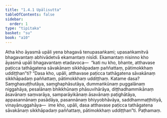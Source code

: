 ```yaml
---
title: "1.4.1 Upālisutta"
tableOfContents: false
sidebar:
  order: 1
type: "tipitaka"
basket: "su"
book: "a10"
---
```



<DynamicBreadcrumb />

<Division number="31" book="a10" bookNo="17" page="311">

<Paragraph number="267" book="a10">
Atha kho āyasmā upāli yena bhagavā tenupasaṅkami; upasaṅkamitvā bhagavantaṃ abhivādetvā ekamantaṃ nisīdi. Ekamantaṃ nisinno kho āyasmā upāli bhagavantaṃ etadavoca—  “kati nu kho, bhante, atthavase paṭicca tathāgatena sāvakānaṃ sikkhāpadaṃ paññattaṃ, pātimokkhaṃ uddiṭṭhan”ti?
</Paragraph>

<Paragraph number="268" book="a10">
“Dasa kho, upāli, atthavase paṭicca tathāgatena sāvakānaṃ sikkhāpadaṃ paññattaṃ, pātimokkhaṃ uddiṭṭhaṃ. Katame dasa? Saṃghasuṭṭhutāya, saṃghaphāsutāya, dummaṅkūnaṃ puggalānaṃ niggahāya, pesalānaṃ bhikkhūnaṃ phāsuvihārāya, diṭṭhadhammikānaṃ āsavānaṃ saṃvarāya, samparāyikānaṃ āsavānaṃ paṭighātāya, appasannānaṃ pasādāya, pasannānaṃ bhiyyobhāvāya, saddhammaṭṭhitiyā, vinayānuggahāya—  ime kho, upāli, dasa atthavase paṭicca tathāgatena sāvakānaṃ sikkhāpadaṃ paññattaṃ, pātimokkhaṃ uddiṭṭhan”ti.

</Paragraph>
</Division>

<Paragraph number="269" type="center" book="a10">
Paṭhamaṃ.
</Paragraph>
